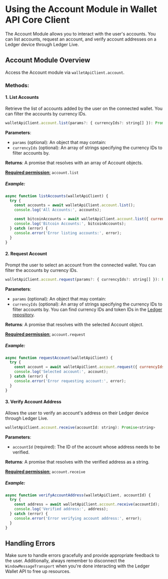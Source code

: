 # Using the Account Module in Wallet API Core Client

The Account Module allows you to interact with the user's accounts. You can list accounts, request an account, and verify account addresses on a Ledger device through Ledger Live.

## Account Module Overview

Access the Account module via `walletApiClient.account`.

### Methods:

#### 1. List Accounts

Retrieve the list of accounts added by the user on the connected wallet. You can filter the accounts by currency IDs.

```javascript
walletApiClient.account.list(params?: { currencyIds?: string[] }): Promise<Account[]>
```

**Parameters**:
- `params` (optional): An object that may contain:
- `currencyIds` (optional): An array of strings specifying the currency IDs to filter accounts by.

**Returns**: A promise that resolves with an array of Account objects.

[**Required permission**:](https://developers.ledger.com/APIs/wallet-api/appendix/manifest#permissions)
 `account.list`

##### Example:

```javascript
async function listAccounts(walletApiClient) {
  try {
    const accounts = await walletApiClient.account.list();
    console.log('All Accounts:', accounts);

    const bitcoinAccounts = await walletApiClient.account.list({ currencyIds: ['bitcoin'] });
    console.log('Bitcoin Accounts:', bitcoinAccounts);
  } catch (error) {
    console.error('Error listing accounts:', error);
  }
}
```

#### 2. Request Account

Prompt the user to select an account from the connected wallet. You can filter the accounts by currency IDs.

```javascript
walletApiClient.account.request(params?: { currencyIds?: string[] }): Promise<Account>
```

**Parameters**:
- `params` (optional): An object that may contain:
- `currencyIds` (optional): An array of strings specifying the currency IDs to filter accounts by. You can find currency IDs and token IDs in the [Ledger repository](https://github.com/LedgerHQ/ledger-live/blob/main/libs/ledgerjs/packages/cryptoassets/src/currencies.ts).

**Returns**: A promise that resolves with the selected Account object.

[**Required permission**:](https://developers.ledger.com/APIs/wallet-api/appendix/manifest#permissions) `account.request`

##### Example:

```javascript
async function requestAccount(walletApiClient) {
  try {
    const account = await walletApiClient.account.request({ currencyIds: ['ethereum'] });
    console.log('Selected account:', account);
  } catch (error) {
    console.error('Error requesting account:', error);
  }
}
```

#### 3. Verify Account Address

Allows the user to verify an account's address on their Ledger device through Ledger Live.

```javascript
walletApiClient.account.receive(accountId: string): Promise<string>
```

**Parameters**:
- `accountId` (required): The ID of the account whose address needs to be verified.

**Returns**: A promise that resolves with the verified address as a string.

[**Required permission**:](https://developers.ledger.com/APIs/wallet-api/appendix/manifest#permissions)
 `account.receive`

##### Example:

```javascript
async function verifyAccountAddress(walletApiClient, accountId) {
  try {
    const address = await walletApiClient.account.receive(accountId);
    console.log('Verified address:', address);
  } catch (error) {
    console.error('Error verifying account address:', error);
  }
}
```

## Handling Errors

Make sure to handle errors gracefully and provide appropriate feedback to the user. Additionally, always remember to disconnect the `WindowMessageTransport` when you're done interacting with the Ledger Wallet API to free up resources.
